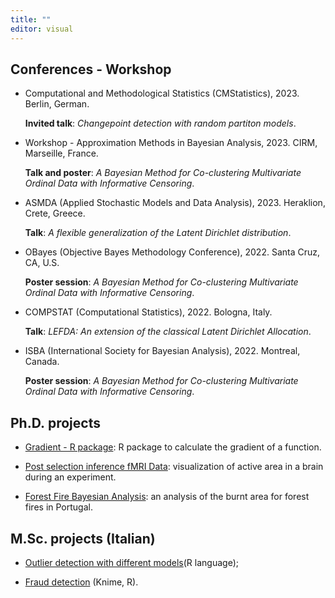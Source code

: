 ```yaml
---
title: ""
editor: visual
---
```


## Conferences - Workshop

- Computational and Methodological Statistics (CMStatistics), 2023. Berlin, German. 

    **Invited talk**: *Changepoint detection with random partiton models*.

- Workshop - Approximation Methods in Bayesian Analysis, 2023. CIRM, Marseille, France. 

    **Talk and poster**: *A Bayesian Method for Co-clustering Multivariate Ordinal Data with Informative Censoring*.

- ASMDA (Applied Stochastic Models and Data Analysis), 2023. Heraklion, Crete, Greece. 

    **Talk**: *A flexible generalization of the Latent Dirichlet distribution*.

- OBayes (Objective Bayes Methodology Conference), 2022. Santa Cruz, CA, U.S. 

    **Poster session**: *A Bayesian Method for Co-clustering Multivariate Ordinal Data with Informative Censoring*.

- COMPSTAT (Computational Statistics), 2022. Bologna, Italy. 

    **Talk**: *LEFDA: An extension of the classical Latent Dirichlet Allocation*.

- ISBA (International Society for Bayesian Analysis), 2022. Montreal, Canada. 

    **Poster session**: *A Bayesian Method for Co-clustering Multivariate Ordinal Data with Informative Censoring*.

## Ph.D. projects

- [Gradient - R package](https://github.com/vincnardelli/gradient): R package to calculate the gradient of a function.

- [Post selection inference fMRI Data](https://github.com/AliceGiampino/fMRI-Analysis/blob/master/face_fmri.pdf): visualization of active area in a brain during an experiment.

- [Forest Fire Bayesian Analysis](https://github.com/AliceGiampino/Forest-Fire_Bayesian-Analysis/blob/master/Giampino_Assignment_Forestfire.pdf): an analysis of the burnt area for forest fires in Portugal.

## M.Sc. projects (Italian)

- [Outlier detection with different models](https://alicegiampino.github.io/SL/)(R language);

- [Fraud detection](https://github.com/AliceGiampino/ML/blob/master/team12.pdf) (Knime, R).

